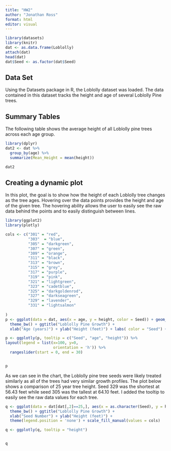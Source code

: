 ```yaml
---
title: "HW2"
author: "Jonathan Ross"
format: html
editor: visual
---
```


```r
library(datasets)
library(knitr)
dat <- as.data.frame(Loblolly)
attach(dat)
head(dat)
dat$Seed <- as.factor(dat$Seed)
```

## Data Set

Using the Datasets package in R, the Loblolly dataset was loaded. The data contained in this dataset tracks the height and age of several Loblolly Pine trees.

## Summary Tables

The following table shows the average height of all Loblolly pine trees across each age group.

```r
library(dplyr)
dat2 <- dat %>%
  group_by(age) %>%
  summarize(Mean_Height = mean(height))

dat2
```

## Creating a dynamic plot

In this plot, the goal is to show how the height of each Loblolly tree changes as the tree ages. Hovering over the data points provides the height and age of the given tree. The hovering ability allows the user to easily see the raw data behind the points and to easily distinguish between lines. 

```r
library(ggplot2)
library(plotly)

cols <- c("301" = "red", 
          "303"  = "blue",
          "305" = "darkgreen",
          "307" = "green",
          "309" = "orange",
          "311" = "black",
          "313" = "brown",
          "315" = "grey",
          "317" = "purple",
          "319" = "pink",
          "321" = "lightgreen",
          "323" = "cadetblue",
          "325" = "darkgoldenrod",
          "327" = "darkseagreen",
          "329" = "lavender",
          "331" = "lightsalmon"
  
)
p <- ggplot(data = dat, aes(x = age, y = height, color = Seed)) + geom_point() + geom_line() + 
  theme_bw() + ggtitle("Loblolly Pine Growth") + 
  xlab("Age (years)") + ylab("Height (feet)") + labs( color = "Seed") + scale_color_manual(values = cols)

p <- ggplotly(p, tooltip = c("Seed", "age", "height")) %>%
layout(legend = list(x=100, y=0, 
                     orientation = 'h')) %>%
  rangeslider(start = 0, end = 30)


p
```

As we can see in the chart, the Loblolly pine tree seeds were likely treated similarly as all of the trees had very similar growth profiles. The plot below shows a comparison of 25 year tree height. Seed 329 was the shortest at 56.43 feet while seed 305 was the tallest at 64.10 feet. I added the tooltip to easily see the raw data values for each tree. 

```r
q <- ggplot(data = dat[dat[,2]==25,], aes(x = as.character(Seed), y = height, fill = as.factor(Seed))) + geom_col() + 
  theme_bw() + ggtitle("Loblolly Pine Growth") + 
  xlab("Seed Number") + ylab("Height (feet)") + 
  theme(legend.position = 'none') + scale_fill_manual(values = cols)

q <- ggplotly(q, tooltip = "height") 


q
```
